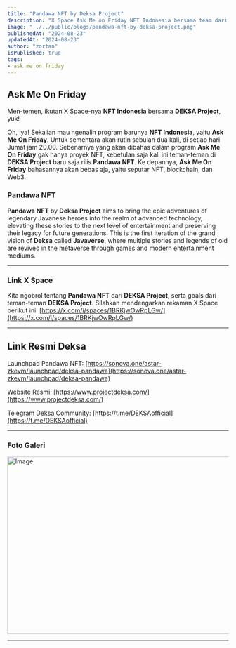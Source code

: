```yaml
---
title: "Pandawa NFT by Deksa Project"
description: "X Space Ask Me on Friday NFT Indonesia bersama team dari proyek Deksa dengan Pandawa NFT-nya."
image: "../../public/blogs/pandawa-nft-by-deksa-project.png"
publishedAt: "2024-08-23"
updatedAt: "2024-08-23"
author: "zortan"
isPublished: true
tags: 
- ask me on friday
---
```


## Ask Me On Friday

Men-temen, ikutan X Space-nya **NFT Indonesia** bersama **DEKSA Project**, yuk!

Oh, iya! Sekalian mau ngenalin program barunya **NFT Indonesia**, yaitu **Ask Me On Friday**. Untuk sementara akan rutin sebulan dua kali, di setiap hari Jumat jam 20.00. Sebenarnya yang akan dibahas dalam program **Ask Me On Friday** gak hanya proyek NFT, kebetulan saja kali ini teman-teman di **DEKSA Project** baru saja rilis **Pandawa NFT**. Ke depannya, **Ask Me On Friday** bahasannya akan bebas aja, yaitu seputar NFT, blockchain, dan Web3.

### Pandawa NFT

**Pandawa NFT** by **Deksa Project** aims to bring the epic adventures of legendary Javanese heroes into the realm of advanced technology, elevating these stories to the next level of entertainment and preserving their legacy for future generations. This is the first iteration of the grand vision of **Deksa** called **Javaverse**, where multiple stories and legends of old are revived in the metaverse through games and modern entertainment mediums.

---

### Link X Space

Kita ngobrol tentang **Pandawa NFT** dari **DEKSA Project**, serta goals dari teman-teman **DEKSA Project**. Silahkan mendengarkan rekaman X Space berikut ini: [https://x.com/i/spaces/1BRKjwOwRpLGw/](https://x.com/i/spaces/1BRKjwOwRpLGw/)

---

## Link Resmi Deksa

Launchpad Pandawa NFT: [https://sonova.one/astar-zkevm/launchpad/deksa-pandawa](https://sonova.one/astar-zkevm/launchpad/deksa-pandawa)

Website Resmi: [https://www.projectdeksa.com/](https://www.projectdeksa.com/)

Telegram Deksa Community: [https://t.me/DEKSAofficial](https://t.me/DEKSAofficial)

---

### Foto Galeri

<Image
  src="https://ipfs.io/ipfs/Qme4RHiGt6CoreJd6aeBiZ9K1avsN89uwVWcE1WJzodMJd/pandawa-nft-by-deksa-project.jpeg"
  width="747"
  height="404"
  alt="Image"
  sizes="100vw"
/>

---